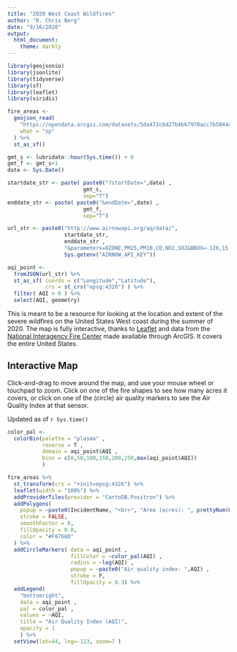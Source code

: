 ```yaml
---
title: "2020 West Coast Wildfires"
author: "R. Chris Berg"
date: "9/16/2020"
output: 
  html_document:
    theme: darkly
---
```


```r

library(geojsonio)
library(jsonlite)
library(tidyverse)
library(sf)
library(leaflet)
library(viridis)

```

```r

fire_areas <- 
  geojson_read(
    "https://opendata.arcgis.com/datasets/5da472c6d27b4b67970acc7b5044c862_0.geojson", 
    what = "sp"
  ) %>%
  st_as_sf()

gmt_s <- lubridate::hour(Sys.time()) + 6
gmt_f <- gmt_s+1
date <- Sys.Date()

startdate_str <- paste( paste0("?startDate=",date) ,
                        gmt_s,
                        sep="T")
enddate_str <- paste( paste0("&endDate=",date) ,
                        gmt_f,
                        sep="T")

url_str <- paste0("http://www.airnowapi.org/aq/data/",
                  startdate_str,
                  enddate_str , 
                  "&parameters=OZONE,PM25,PM10,CO,NO2,SO2&BBOX=-126,15,-60.22,60&dataType=A&format=application/json&verbose=0&nowcastonly=1&includerawconcentrations=0&API_KEY=",
                  Sys.getenv("AIRNOW_API_KEY"))

aqi_point <- 
  fromJSON(url_str) %>%
  st_as_sf( coords = c("Longitude","Latitude"),
            crs = st_crs("epsg:4326") ) %>% 
  filter( AQI > 0 ) %>%
  select(AQI, geometry)

```

This is meant to be a resource for looking at the location and extent of the severe wildfires on the United States West coast during the summer of 2020. The map is fully interactive, thanks to [Leaflet](https://leafletjs.com/) and data from the [National Interagency Fire Center](https://data-nifc.opendata.arcgis.com/datasets/wildfire-perimeters) made available through ArcGIS. It covers the entire United States.

## Interactive Map

Click-and-drag to move around the map, and use your mouse wheel or touchpad to zoom. Click on one of the fire shapes to see how many acres it covers, or click on one of the (circle) air quality markers to see the Air Quality Index at that sensor.

Updated as of `r Sys.time()`

```r

color_pal <- 
  colorBin(palette = "plasma" ,
           reverse = T , 
           domain = aqi_point$AQI , 
           bins = c(0,50,100,150,200,250,max(aqi_point$AQI))
           )

fire_areas %>%
  st_transform(crs = "+init=epsg:4326") %>%
  leaflet(width = "100%") %>%
  addProviderTiles(provider = "CartoDB.Positron") %>%
  addPolygons(
    popup = ~paste0(IncidentName, "<br>", "Area (acres): ", prettyNum(GISAcres, big.mark=",")),
    stroke = FALSE,
    smoothFactor = 0,
    fillOpacity = 0.8,
    color = "#F8766D"
  ) %>% 
  addCircleMarkers( data = aqi_point , 
                    fillColor = ~color_pal(AQI) , 
                    radius = ~log(AQI) , 
                    popup = ~paste0("Air quality index: ",AQI) , 
                    stroke = F,
                    fillOpacity = 0.3) %>%
  addLegend(
    "bottomright", 
    data = aqi_point ,
    pal = color_pal , 
    values = ~AQI,
    title = "Air Quality Index (AQI)",
    opacity = 1 
    ) %>%
  setView(lat=44, lng=-123, zoom=7 )
```

